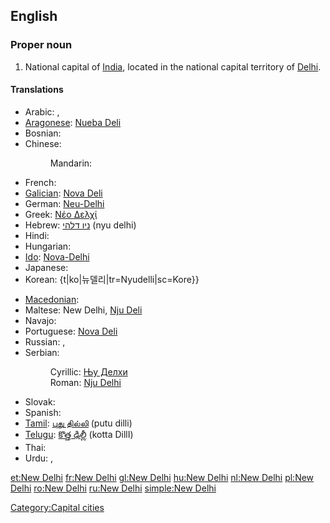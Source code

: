 {{wikipedia}}
==English==

===Proper noun===
{{en-proper noun|sg=[[new|New]] [[Delhi]]}}

# National capital of [[India]], located in the national capital territory of [[Delhi]].

====Translations====
{{trans-top|capital of India}}
* Arabic: {{t|ar|نيو دلهي|f|tr=niyū dilhii|sc=Arab}},  {{t|ar|دلهي الجديدة|f|tr=dilhii jadiida|sc=Arab}}
* [[Aragonese]]: [[Nueba Deli]]
* Bosnian: {{t-|bs|Nju Delhi|m}}
* Chinese:
*: Mandarin: {{t|zh|新德里|tr=Xīn Délǐ|sc=Hani}}
* French: {{t+|fr|New Delhi}}
* [[Galician]]: [[Nova Deli]]
* German: [[Neu-Delhi]] {{n}}
* Greek: [[Νέο Δελχί]]
* Hebrew: [[ניו דלהי]] (nyu delhi)
* Hindi: {{t|hi|नई दिल्ली|m|tr=Naī Dillī|sc=Deva}}
* Hungarian: {{t+|hu|Újdelhi}}
* [[Ido]]: [[Nova-Delhi]]
* Japanese: {{t|ja|ニューデリー|tr=Nyū-Derī|sc=Jpan}}
* Korean: {t|ko|뉴델리|tr=Nyudelli|sc=Kore}}
{{trans-mid}}
* [[Macedonian]]: {{t-|mk|Њу Делхи|n|tr=Nju Délhi|sc=Cyrl|xs=Macedonian}}
* Maltese: New Delhi, [[Nju Deli]]
* Navajo: {{tø|nv|Délii Ániidí}}
* Portuguese: [[Nova Deli]]
* Russian: {{t|ru|Нью-Дели|m|tr=N’ju-Déli|sc=Cyrl}} {{indeclinable}},  {{t|ru|Дели|m|tr=Déli|sc=Cyrl}} {{indeclinable}}
* Serbian:
*: Cyrillic: [[Њу Делхи#Serbian|Њу Делхи]] {{m}}
*: Roman: [[Nju Delhi#Serbian|Nju Delhi]] {{m}}
* Slovak: {{t-|sk|Dillí}}
* Spanish: {{t+|es|Nueva Delhi|f}}
* [[Tamil]]: [[புது தில்லி]] (putu dilli)
* [[Telugu]]: [[కొత్త ఢిల్లీ]] (kotta DillI)
* Thai: {{t|th|นิวเดลี|tr=Niw Dēlī|sc=Thai}}
* Urdu: {{t|ur|نئی دہلی|m|tr=Naʾī Dehlī|sc=ur-Arab}},  {{t|ur|نئی دلی|m|tr=Naʾī Dillī|sc=ur-Arab}}
{{trans-bottom}}

[[Category:Capital cities]]

[[et:New Delhi]]
[[fr:New Delhi]]
[[gl:New Delhi]]
[[hu:New Delhi]]
[[nl:New Delhi]]
[[pl:New Delhi]]
[[ro:New Delhi]]
[[ru:New Delhi]]
[[simple:New Delhi]]